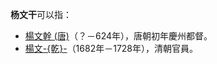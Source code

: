 '''杨文干'''可以指：
* [[楊文幹_(唐)|楊文幹 (唐)]]（？－624年），唐朝初年慶州都督。
* [[楊文乾|楊文-{乾}-]]（1682年－1728年），清朝官員。
{{disambig|W文|cat=三字杨姓人名消歧义}}